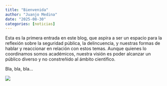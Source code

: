 ```yaml
---
title: "Bienvenida"
author: "Juanjo Medina"
date: "2025-08-30"
categories: [noticias]
---
```


Esta es la primera entrada en este blog, que aspira a ser un espacio para la reflexión sobre la seguridad pública, la delincuencia, y nuestras formas de hablar y reaccionar en relación con estos temas. Aunque quienes lo coordinamos somos académicos, nuestra visión es poder alcanzar un público diverso y no constreñido al ámbito científico.

Bla, bla, bla...

![](thumbnail.jpg)
